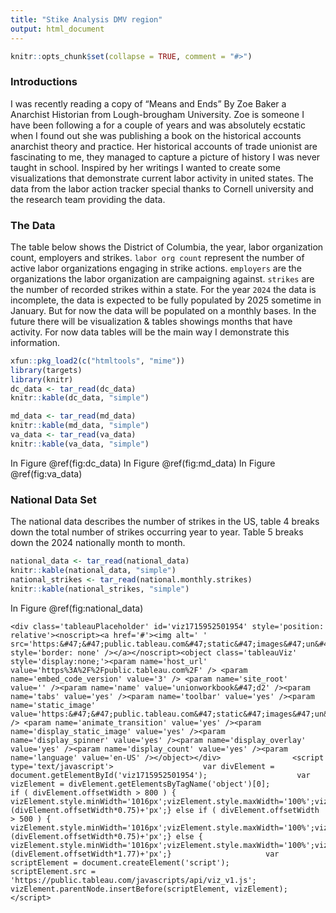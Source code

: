 ```yaml
---
title: "Stike Analysis DMV region"
output: html_document
---
```


```r
knitr::opts_chunk$set(collapse = TRUE, comment = "#>")
```
### Introductions

I was recently reading a copy of "Means and Ends" By Zoe Baker a Anarchist Historian from Lough-brougham University. Zoe is someone I have been following a for a couple of years and was absolutely ecstatic when I found out she was publishing a book on the historical accounts anarchist theory and practice. Her historical accounts of trade unionist are fascinating to me, they managed to capture a picture of history I was never taught in school. Inspired by her writings I wanted to create some visualizations that demonstrate current labor activity in united states. The data from the labor action tracker special thanks to Cornell university and the research team providing the data.

### The Data

The table below shows the District of Columbia, the year, labor organization count, employers and strikes. `labor org count` represent the number of active labor organizations engaging in strike actions. `employers` are the organizations  the labor organization are campaigning against. `strikes` are the number of recorded strikes within a state.   For the year `2024` the data is incomplete, the data is expected to be fully populated by 2025 sometime in January. But for now the data will be populated on a monthly bases. In the future there will be visualization & tables showings months that have activity. For now data tables will be the main way I demonstrate this information.  

```r
xfun::pkg_load2(c("htmltools", "mime"))
library(targets)
library(knitr)
dc_data <- tar_read(dc_data)
knitr::kable(dc_data, "simple")
```
```r
md_data <- tar_read(md_data)
knitr::kable(md_data, "simple")
va_data <- tar_read(va_data)
knitr::kable(va_data, "simple")
```
In Figure \@ref(fig:dc_data)
In Figure \@ref(fig:md_data)
In Figure \@ref(fig:va_data)

\newpage
### National Data Set

The national data describes the number of strikes in the US, table 4 breaks down the total number of strikes occurring year to year. Table 5 breaks down the 2024 nationally month to month. 

```r
national_data <- tar_read(national_data)
knitr::kable(national_data, "simple")
national_strikes <- tar_read(national.monthly.strikes)
knitr::kable(national_strikes, "simple")
```
In Figure \@ref(fig:national_data)

```
<div class='tableauPlaceholder' id='viz1715952501954' style='position: relative'><noscript><a href='#'><img alt=' ' src='https:&#47;&#47;public.tableau.com&#47;static&#47;images&#47;un&#47;unionworkbook&#47;d2&#47;1_rss.png' style='border: none' /></a></noscript><object class='tableauViz'  style='display:none;'><param name='host_url' value='https%3A%2F%2Fpublic.tableau.com%2F' /> <param name='embed_code_version' value='3' /> <param name='site_root' value='' /><param name='name' value='unionworkbook&#47;d2' /><param name='tabs' value='yes' /><param name='toolbar' value='yes' /><param name='static_image' value='https:&#47;&#47;public.tableau.com&#47;static&#47;images&#47;un&#47;unionworkbook&#47;d2&#47;1.png' /> <param name='animate_transition' value='yes' /><param name='display_static_image' value='yes' /><param name='display_spinner' value='yes' /><param name='display_overlay' value='yes' /><param name='display_count' value='yes' /><param name='language' value='en-US' /></object></div>                <script type='text/javascript'>                    var divElement = document.getElementById('viz1715952501954');                    var vizElement = divElement.getElementsByTagName('object')[0];                    if ( divElement.offsetWidth > 800 ) { vizElement.style.minWidth='1016px';vizElement.style.maxWidth='100%';vizElement.style.minHeight='1014px';vizElement.style.maxHeight=(divElement.offsetWidth*0.75)+'px';} else if ( divElement.offsetWidth > 500 ) { vizElement.style.minWidth='1016px';vizElement.style.maxWidth='100%';vizElement.style.minHeight='1014px';vizElement.style.maxHeight=(divElement.offsetWidth*0.75)+'px';} else { vizElement.style.minWidth='1016px';vizElement.style.maxWidth='100%';vizElement.style.minHeight='1250px';vizElement.style.maxHeight=(divElement.offsetWidth*1.77)+'px';}                     var scriptElement = document.createElement('script');                    scriptElement.src = 'https://public.tableau.com/javascripts/api/viz_v1.js';                    vizElement.parentNode.insertBefore(scriptElement, vizElement);                </script>
```
